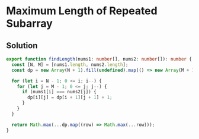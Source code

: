# Maximum Length of Repeated Subarray

## Solution

```typescript filename="solution.ts" copy 
export function findLength(nums1: number[], nums2: number[]): number {
  const [N, M] = [nums1.length, nums2.length];
  const dp = new Array(N + 1).fill(undefined).map(() => new Array(M + 1).fill(0));

  for (let i = N - 1; 0 <= i; i--) {
    for (let j = M - 1; 0 <= j; j--) {
      if (nums1[i] === nums2[j]) {
        dp[i][j] = dp[i + 1][j + 1] + 1;
      }
    }
  }

  return Math.max(...dp.map((row) => Math.max(...row)));
}
```